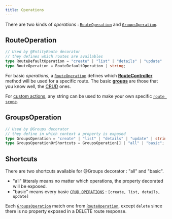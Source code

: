 ```yaml
---
title: Operations
---
```



There are two kinds of _operations_ : [`RouteOperation`](/definitions#routeoperation) and
[`GroupsOperation`](/definitions#groupsoperation).

## RouteOperation

```typescript
// Used by @EntityRoute decorator
// they defines which routes are availables
type RouteDefaultOperation = "create" | "list" | "details" | "update" | "delete";
type RouteOperation = RouteDefaultOperation | string;
```

For basic _operations_, a [`RouteOperation`](/definitions/definitions#routeoperation) defines which
[**RouteController**](/definitions/classes/routecontroller) method will be used for a specific route. The basic
[**groups**](/entity-routes/groups/) are those that you know well, the [CRUD](/definitions#groupsoperation) ones.

For [custom actions](/docref), any string can be used to make your own specific
[`route scope`](/entity-routes/route-scope).

## GroupsOperation

```typescript
// Used by @Groups decorator
// they define in which context a property is exposed
type GroupsOperation = "create" | "list" | "details" | "update" | string;
type GroupsOperationOrShortcuts = GroupsOperation[] | "all" | "basic";
```

## Shortcuts

There are two shortcuts available for @Groups decorator : "all" and "basic".

-   "all" litteraly means no matter which operations, the property decorated will be exposed.
-   "basic" means every basic [`CRUD_OPERATIONS`](/definitions#const-crud_operations) :
    `[create, list, details, update]`

<DocAlert status="info">

Each [`GroupsOperation`](/definitions#groupsoperation) match one from [`RouteOperation`](/definitions#routeoperation),
except `delete` since there is no property exposed in a DELETE route response.

</DocAlert>
